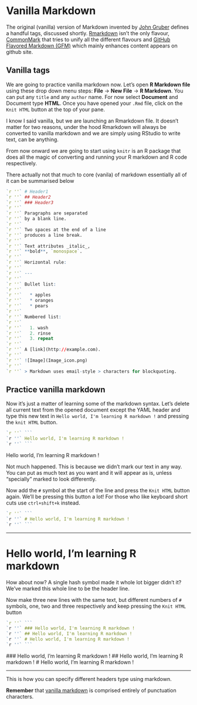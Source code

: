 # Vanilla Markdown

The original (vanilla) version of Markdown invented by [John Gruber](https://en.wikipedia.org/wiki/Markdown) defines a handful tags, discussed shortly. [Rmarkdown](https://rmarkdown.rstudio.com/) isn't the only flavour, [CommonMark](http://commonmark.org/) that tries to unify all the different flavours and [GitHub Flavored Markdown (GFM)](https://guides.github.com/features/mastering-markdown/) which mainly enhances content appears on github site.

## Vanilla tags

We are going to practice vanilla markdown now. Let's open **R Markdown file** using these drop down menu steps: **File** -> **New File** -> **R Markdown**. You can put any `title` and any `author` name. For now select **Document** and Document type **HTML**. Once you have opened your `.Rmd` file, click on the `Knit HTML` button at the top of your pane.

I know I said vanilla, but we are launching an Rmarkdown file. It doesn't matter for two reasons, under the hood Rmarkdown will always be converted to vanilla markdown and we are simply using RStudio to write text, can be anything.

From now onward we are going to start using `knitr` is an R package that does all the magic of converting and running your R markdown and R code respectively.

There actually not that much to core (vanila) of markdown essentially all of it can be summarised below

```r
`r ''` # Header1
`r ''` ## Header2
`r ''` ### Header3
`r ''`
`r ''` Paragraphs are separated
`r ''` by a blank line.
`r ''`
`r ''` Two spaces at the end of a line
`r ''` produces a line break.
`r ''`
`r ''` Text attributes _italic_,
`r ''` **bold**, `monospace`.
`r ''`
`r ''` Horizontal rule:
`r ''`
`r ''` ---
`r ''`
`r ''` Bullet list:
`r ''`
`r ''`   * apples
`r ''`   * oranges
`r ''`   * pears
`r ''`
`r ''` Numbered list:
`r ''`
`r ''`   1. wash
`r ''`   2. rinse
`r ''`   3. repeat
`r ''`
`r ''` A [link](http://example.com).
`r ''`
`r ''` ![Image](Image_icon.png)
`r ''`
`r ''` > Markdown uses email-style > characters for blockquoting.
```

## Practice vanilla markdown

Now it's just a matter of learning some of the markdown syntax. Let's delete all current text from the opened document except the YAML header and type this new text in `Hello world, I'm learning R markdown !` and pressing the `knit HTML` button.

```r
`r ''` ```
`r ''` Hello world, I'm learning R markdown !
`r ''` ```
```

Hello world, I'm learning R markdown !

Not much happened. This is because we didn't mark our text in any way. You can put as much text as you want and it will appear as is, unless "specially" marked to look differently.

Now add the `#` symbol at the start of the line and press the `Knit HTML` button again. We'll be pressing this button a lot! For those who like keyboard short cuts use `ctrl+shift+k` instead.

```r
`r ''` ```
`r ''` # Hello world, I'm learning R markdown !
`r ''` ```
```
---

# Hello world, I'm learning R markdown


How about now? A single hash symbol made it whole lot bigger didn't it? We've marked this whole line to be the header line.

Now make three new lines with the same text, but different numbers of `#` symbols, one, two and three respectively and keep pressing the `Knit HTML` button

```r
`r ''` ```
`r ''` ### Hello world, I'm learning R markdown !
`r ''` ## Hello world, I'm learning R markdown !
`r ''` # Hello world, I'm learning R markdown !
`r ''` ```
```

### Hello world, I'm learning R markdown !</h3>
## Hello world, I'm learning R markdown !</h2>
# Hello world, I'm learning R markdown !</h1>

---

This is how you can specify different headers type using markdown.

**Remember** that [vanilla markdown](https://daringfireball.net/projects/markdown/syntax) is comprised entirely of punctuation characters.

